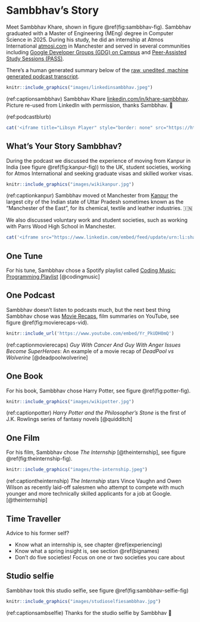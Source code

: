 # Sambbhav's Story {#sambbhav}

Meet Sambbhav Khare, shown in figure \@ref(fig:sambbhav-fig). Sambbhav graduated with a Master of Engineering (MEng) degree in Computer Science in 2025. During his study, he did an internship at Atmos International [atmosi.com](https://www.atmosi.com) in Manchester and served in several communities including [Google Developer Groups (GDG) on Campus](https://gdg.community.dev/gdg-on-campus-the-university-of-manchester-manchester-united-kingdom/) and [Peer-Assisted Study Sessions (PASS)](https://www.peersupport.manchester.ac.uk/what-is-peer-support/what-is-pass/).

There's a human generated summary below of the [raw, unedited, machine generated podcast transcript](https://github.com/dullhunk/cdyf/blob/master/raw-transcript-sambbhav.md).

```r
knitr::include_graphics("images/linkedinsambbhav.jpeg")
```
(ref:captionsambbhav) Sambbhav Khare [linkedin.com/in/khare-sambbhav](https://www.linkedin.com/in/khare-sambbhav/). Picture re-used from LinkedIn with permission, thanks Sambbhav. 🙏

(ref:podcastblurb)


```r
cat('<iframe title="Libsyn Player" style="border: none" src="https://html5-player.libsyn.com/embed/episode/id/37399790/height/90/theme/custom/thumbnail/yes/direction/forward/render-playlist/no/custom-color/000000/" height="90" width="100%" scrolling="no"  allowfullscreen="" webkitallowfullscreen="true" mozallowfullscreen="true" allowfullscreen="true" msallowfullscreen="true" style="border: none;"></iframe>')
```


## What's Your Story Sambbhav? {#sambbhav-story}

During the podcast we discussed the experience of moving from Kanpur in India (see figure \@ref(fig:kanpur-fig)) to the UK, student societies, working for Atmos International and seeking graduate visas and skilled worker visas.

```r
knitr::include_graphics("images/wikikanpur.jpg")
```
(ref:captionkanpur) Sambbhav moved ot Manchester from [Kanpur](https://en.wikipedia.org/wiki/Kanpur) the largest city of the Indian state of Uttar Pradesh sometimes known as the “Manchester of the East”, for its chemical, textile and leather industries. 🇮🇳


We also discussed voluntary work and student societies, such as working with Parrs Wood High School in Manchester. 

```r
cat('<iframe src="https://www.linkedin.com/embed/feed/update/urn:li:share:7311528691585470464" height="1152" width="504" frameborder="0" allowfullscreen="" title="Embedded post"></iframe>')
```

## One Tune {#samtune}

For his tune, Sambbhav chose a Spotify playlist called [Coding Music: Programming Playlist](https://open.spotify.com/playlist/679wCT6dVMDBxrYa5NcrXL) [@codingmusic]

## One Podcast {#sampod}

Sambbhav doesn't listen to podcasts much, but the next best thing Sambbhav chose was [Movie Recaps](https://www.youtube.com/channel/UCyXD1jAZBdZ4u0K-GLYC77Q), film summaries on YouTube, see figure \@ref(fig:movierecaps-vid).


```r
knitr::include_url('https://www.youtube.com/embed/Yr_PkUDH0mQ')
```

(ref:captionmovierecaps) *Guy With Cancer And Guy With Anger Issues Become SuperHeroes*: An example of a movie recap of _DeadPool vs Wolverine_ [@deadpoolwolverine]


## One Book {#sambook}

For his book, Sambbhav chose Harry Potter, see figure \@ref(fig:potter-fig).

```r
knitr::include_graphics("images/wikipotter.jpg")
```

(ref:captionpotter) _Harry Potter and the Philosopher's Stone_ is the first of J.K. Rowlings series of fantasy novels [@quidditch]

## One Film {#samfilm}

For his film, Sambbhav chose _The Internship_ [@theinternship], see figure \@ref(fig:theinternship-fig).

```r
knitr::include_graphics("images/the-internship.jpeg")
```
(ref:captiontheinternship) _The Internship_ stars Vince Vaughn and Owen Wilson as recently laid-off salesmen who attempt to compete with much younger and more technically skilled applicants for a job at Google. [@theinternship]

## Time Traveller {#samtime}

Advice to his former self?

* Know what an internship is, see chapter \@ref(experiencing)
* Know what a spring insight is, see section \@ref(bignames)
* Don't do five societies! Focus on one or two societies you care about 


## Studio selfie {#sambselfie}

Sambbhav took this studio selfie, see figure \@ref(fig:sambbhav-selfie-fig)

```r
knitr::include_graphics("images/studioselfiesambbhav.jpg")
```
(ref:captionsambselfie) Thanks for the studio selfie by Sambbhav 🤳
